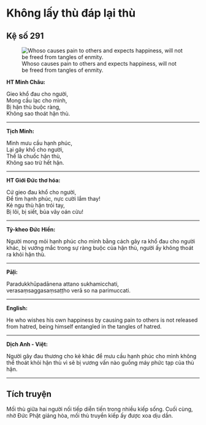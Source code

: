 # Không lấy thù đáp lại thù {- #khong-lay-thu-dap-lai-thu}

## Kệ số 291 {- #ke-so-291}

![Whoso causes pain to others and expects happiness, will not be freed from tangles of enmity.](images/kinh-phap-cu-ke-so-291-dhammapada-verse-291.jpg){fig-align="center" .lightbox}

**HT Minh Châu:**

Gieo khổ đau cho người,  
Mong cầu lạc cho mình,  
Bị hận thù buộc ràng,  
Không sao thoát hận thù.  

<hr class="divider">

**Tịch Minh:**

Mình mưu cầu hạnh phúc,  
Lại gây khổ cho người,  
Thế là chuốc hận thù,  
Không sao trừ hết hận.  

<hr class="divider">

**HT Giới Đức thơ hóa:**

Cứ gieo đau khổ cho người,  
Ðể tìm hạnh phúc, nực cười lắm thay!  
Kẻ ngu thù hận trói tay,  
Bị lôi, bị siết, bủa vây oán cừu!  

<hr class="divider">

**Tỳ-kheo Đức Hiền:**

Người mong mỏi hạnh phúc cho mình bằng cách gây ra khổ đau cho người khác, bị vướng mắc trong sự ràng buộc của hận thù, người ấy không thoát ra khỏi hận thù.  

<hr class="divider">

**Pāḷi:**

Paradukkhūpadānena attano sukhamicchati,  
verasaṃsaggasaṃsaṭṭho verā so na parimuccati.  

<hr class="divider">

**English:**

He who wishes his own happiness
by causing pain to others
is not released from hatred,
being himself entangled in the tangles of hatred. 

<hr class="divider">

**Dịch Anh - Việt:**

Người gây đau thương cho kẻ khác để mưu cầu hạnh phúc cho mình không thể thoát khỏi hận thù vì sẽ bị vương vấn nào guồng máy phức tạp của thù hận.  

<hr class="divider">

## Tích truyện {- #tich-truyen}

Mối thù giữa hai người nối tiếp diễn tiến trong nhiều kiếp sống. Cuối cùng, nhờ Ðức Phật giảng hòa, mối thù truyền kiếp ấy được xoa dịu dần.  